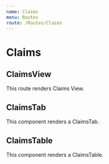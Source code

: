 ```yaml
---
name: Claims
menu: Routes
route: /Routes/Claims
---
```



# Claims

## ClaimsView

This route renders Claims View.

<Props of={Claims} />

<Playground>
  <Claims />
</Playground>

## ClaimsTab

This component renders a ClaimsTab.

<Props of={ClaimsTab} />

<Playground>
  <ClaimsTab claims={claims} />
</Playground>

## ClaimsTable

This component renders a ClaimsTable.

<Props of={ClaimsTable} />

<Playground>
  <ClaimsTab claims={claims} />
</Playground>
